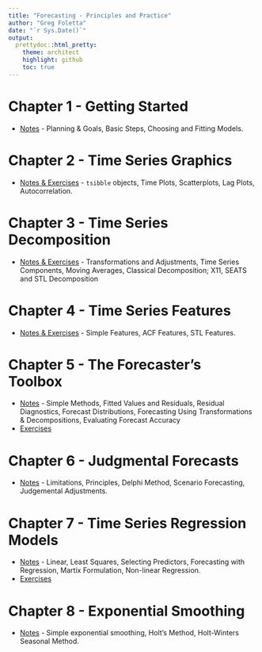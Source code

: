 ```yaml
---
title: "Forecasting - Principles and Practice"
author: "Greg Foletta"
date: "`r Sys.Date()`"
output:
  prettydoc::html_pretty:
    theme: architect
    highlight: github
    toc: true
---
```


# Chapter 1 - Getting Started

* [Notes](01-getting_started.html) - Planning & Goals, Basic Steps, Choosing and Fitting Models.

# Chapter 2 - Time Series Graphics

* [Notes & Exercises](02-time_series_graphics.html) - `tsibble` objects, Time Plots, Scatterplots, Lag Plots, Autocorrelation.

# Chapter 3 - Time Series Decomposition

* [Notes & Exercises](03-time_series_decomposition.html) - Transformations and Adjustments, Time Series Components, Moving Averages, Classical Decomposition; X11, SEATS and STL Decomposition

# Chapter 4 - Time Series Features

* [Notes & Exercises](04-time_series_features.html) - Simple Features, ACF Features, STL Features.

# Chapter 5 - The Forecaster's Toolbox

* [Notes](05-forecasters_toolbox.html) - Simple Methods, Fitted Values and Residuals, Residual Diagnostics, Forecast Distributions, Forecasting Using Transformations & Decompositions, Evaluating Forecast Accuracy
* [Exercises](05-exercises.html)

# Chapter 6 - Judgmental Forecasts

* [Notes](06-judgemental_forecasts.html) - Limitations, Principles, Delphi Method, Scenario Forecasting, Judgemental Adjustments.

# Chapter 7 - Time Series Regression Models 

* [Notes](07-time_series_regression.html) - Linear, Least Squares, Selecting Predictors, Forecasting with Regression, Martix Formulation, Non-linear Regression.
* [Exercises](07-exercises.html)

# Chapter 8 - Exponential Smoothing

* [Notes](08-exponential_smoothing.html) - Simple exponential smoothing, Holt's Method, Holt-Winters Seasonal Method.

